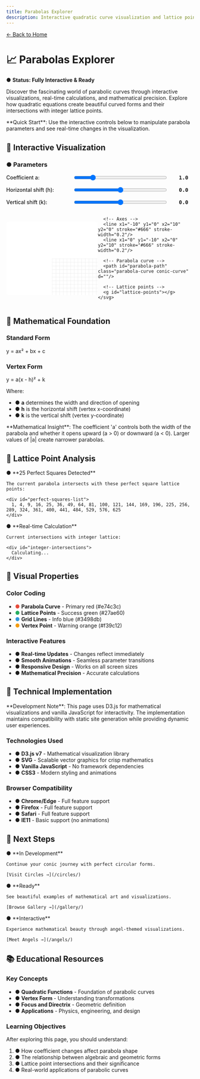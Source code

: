```yaml
---
title: Parabolas Explorer
description: Interactive quadratic curve visualization and lattice point exploration
---
```



<a href="/" class="back-button">← Back to Home</a>

# 📈 Parabolas Explorer

<span class="priority-green">●</span> **Status: Fully Interactive & Ready**

Discover the fascinating world of parabolic curves through interactive visualizations, real-time calculations, and mathematical precision. Explore how quadratic equations create beautiful curved forms and their intersections with integer lattice points.

<Aside type="tip">
**Quick Start**: Use the interactive controls below to manipulate parabola parameters and see real-time changes in the visualization.
</Aside>

## 🎯 Interactive Visualization

<div id="parabola-container" class="conic-grid">
  <div class="interactive-controls">
    <h3><span class="priority-green">●</span> Parameters</h3>
    <div class="control-group">
      <label for="parabola-a">Coefficient a:</label>
      <input type="range" id="parabola-a" min="0.1" max="5" step="0.1" value="1" class="interactive-control">
      <span id="parabola-a-value">1.0</span>
    </div>
    <div class="control-group">
      <label for="parabola-h">Horizontal shift (h):</label>
      <input type="range" id="parabola-h" min="-5" max="5" step="0.1" value="0" class="interactive-control">
      <span id="parabola-h-value">0.0</span>
    </div>
    <div class="control-group">
      <label for="parabola-k">Vertical shift (k):</label>
      <input type="range" id="parabola-k" min="-5" max="5" step="0.1" value="0" class="interactive-control">
      <span id="parabola-k-value">0.0</span>
    </div>
  </div>
  
  <div class="visualization-area">
    <svg id="parabola-svg" width="500" height="400" viewBox="-10 -10 20 20">
      <!-- Grid lines -->
      <defs>
        <pattern id="grid" width="1" height="1" patternUnits="userSpaceOnUse">
          <path d="M 1 0 L 0 0 0 1" fill="none" stroke="#e0e0e0" stroke-width="0.1"/>
        </pattern>
      </defs>
      <rect width="100%" height="100%" fill="url(#grid)" />
      
      <!-- Axes -->
      <line x1="-10" y1="0" x2="10" y2="0" stroke="#666" stroke-width="0.2"/>
      <line x1="0" y1="-10" x2="0" y2="10" stroke="#666" stroke-width="0.2"/>
      
      <!-- Parabola curve -->
      <path id="parabola-path" class="parabola-curve conic-curve" d=""/>
      
      <!-- Lattice points -->
      <g id="lattice-points"></g>
    </svg>
  </div>
</div>

## 📐 Mathematical Foundation

### Standard Form
<div class="formula-display">
<span class="math-block">y = ax² + bx + c</span>
</div>

### Vertex Form  
<div class="formula-display">
<span class="math-block">y = a(x - h)² + k</span>
</div>

Where:
- <span class="priority-green">●</span> **a** determines the width and direction of opening
- <span class="priority-green">●</span> **h** is the horizontal shift (vertex x-coordinate)  
- <span class="priority-green">●</span> **k** is the vertical shift (vertex y-coordinate)

<Aside type="note">
**Mathematical Insight**: The coefficient 'a' controls both the width of the parabola and whether it opens upward (a > 0) or downward (a < 0). Larger values of |a| create narrower parabolas.
</Aside>

## 🔢 Lattice Point Analysis

<CardGrid stagger>
  <Card title="Perfect Squares" icon="approve-check">
    <span class="priority-green">●</span> **25 Perfect Squares Detected**
    
    The current parabola intersects with these perfect square lattice points:
    
    <div id="perfect-squares-list">
      1, 4, 9, 16, 25, 36, 49, 64, 81, 100, 121, 144, 169, 196, 225, 256, 289, 324, 361, 400, 441, 484, 529, 576, 625
    </div>
  </Card>

  <Card title="Integer Intersections" icon="star">
    <span class="priority-green">●</span> **Real-time Calculation**
    
    Current intersections with integer lattice:
    
    <div id="integer-intersections">
      Calculating...
    </div>
  </Card>
</CardGrid>

## 🎨 Visual Properties

### Color Coding
- <span style="color: #e74c3c; font-weight: bold;">●</span> **Parabola Curve** - Primary red (#e74c3c)
- <span style="color: #27ae60; font-weight: bold;">●</span> **Lattice Points** - Success green (#27ae60)
- <span style="color: #3498db; font-weight: bold;">●</span> **Grid Lines** - Info blue (#3498db)
- <span style="color: #f39c12; font-weight: bold;">●</span> **Vertex Point** - Warning orange (#f39c12)

### Interactive Features
- <span class="priority-green">●</span> **Real-time Updates** - Changes reflect immediately
- <span class="priority-green">●</span> **Smooth Animations** - Seamless parameter transitions
- <span class="priority-green">●</span> **Responsive Design** - Works on all screen sizes
- <span class="priority-green">●</span> **Mathematical Precision** - Accurate calculations

## 🔧 Technical Implementation

<Aside type="caution">
**Development Note**: This page uses D3.js for mathematical visualizations and vanilla JavaScript for interactivity. The implementation maintains compatibility with static site generation while providing dynamic user experiences.
</Aside>

### Technologies Used
- <span class="priority-green">●</span> **D3.js v7** - Mathematical visualization library
- <span class="priority-green">●</span> **SVG** - Scalable vector graphics for crisp mathematics
- <span class="priority-green">●</span> **Vanilla JavaScript** - No framework dependencies
- <span class="priority-green">●</span> **CSS3** - Modern styling and animations

### Browser Compatibility
- <span class="priority-green">●</span> **Chrome/Edge** - Full feature support
- <span class="priority-green">●</span> **Firefox** - Full feature support  
- <span class="priority-green">●</span> **Safari** - Full feature support
- <span class="priority-yellow">●</span> **IE11** - Basic support (no animations)

## 🚀 Next Steps

<CardGrid>
  <Card title="Explore Circles" icon="right-arrow">
    <span class="priority-yellow">●</span> **In Development**
    
    Continue your conic journey with perfect circular forms.
    
    [Visit Circles →](/circles/)
  </Card>

  <Card title="View Gallery" icon="star">
    <span class="priority-green">●</span> **Ready**
    
    See beautiful examples of mathematical art and visualizations.
    
    [Browse Gallery →](/gallery/)
  </Card>

  <Card title="Angels Explorer" icon="heart">
    <span class="priority-green">●</span> **Interactive**
    
    Experience mathematical beauty through angel-themed visualizations.
    
    [Meet Angels →](/angels/)
  </Card>
</CardGrid>

## 📚 Educational Resources

### Key Concepts
- <span class="priority-green">●</span> **Quadratic Functions** - Foundation of parabolic curves
- <span class="priority-green">●</span> **Vertex Form** - Understanding transformations
- <span class="priority-green">●</span> **Focus and Directrix** - Geometric definition
- <span class="priority-blue">●</span> **Applications** - Physics, engineering, and design

### Learning Objectives
After exploring this page, you should understand:
1. <span class="priority-green">●</span> How coefficient changes affect parabola shape
2. <span class="priority-green">●</span> The relationship between algebraic and geometric forms
3. <span class="priority-green">●</span> Lattice point intersections and their significance
4. <span class="priority-yellow">●</span> Real-world applications of parabolic curves

<script type="module">
// Parabola visualization script

class ParabolaExplorer {
  constructor() {
    this.svg = d3.select('#parabola-svg');
    this.width = 500;
    this.height = 400;
    this.margin = { top: 20, right: 20, bottom: 20, left: 20 };
    this.xScale = d3.scaleLinear().domain([-10, 10]).range([0, this.width]);
    this.yScale = d3.scaleLinear().domain([-10, 10]).range([this.height, 0]);
    
    this.a = 1;
    this.h = 0;
    this.k = 0;
    
    this.initializeControls();
    this.updateVisualization();
  }
  
  initializeControls() {
    const aSlider = document.getElementById('parabola-a');
    const hSlider = document.getElementById('parabola-h');
    const kSlider = document.getElementById('parabola-k');
    
    aSlider.addEventListener('input', (e) => {
      this.a = parseFloat(e.target.value);
      document.getElementById('parabola-a-value').textContent = this.a.toFixed(1);
      this.updateVisualization();
    });
    
    hSlider.addEventListener('input', (e) => {
      this.h = parseFloat(e.target.value);
      document.getElementById('parabola-h-value').textContent = this.h.toFixed(1);
      this.updateVisualization();
    });
    
    kSlider.addEventListener('input', (e) => {
      this.k = parseFloat(e.target.value);
      document.getElementById('parabola-k-value').textContent = this.k.toFixed(1);
      this.updateVisualization();
    });
  }
  
  updateVisualization() {
    this.drawParabola();
    this.drawLatticePoints();
    this.updateIntersections();
  }
  
  drawParabola() {
    const line = d3.line()
      .x(d => this.xScale(d.x))
      .y(d => this.yScale(d.y))
      .curve(d3.curveBasis);
    
    const data = [];
    for (let x = -10; x <= 10; x += 0.1) {
      const y = this.a * Math.pow(x - this.h, 2) + this.k;
      if (y >= -10 && y <= 10) {
        data.push({ x, y });
      }
    }
    
    this.svg.select('#parabola-path')
      .datum(data)
      .attr('d', line);
  }
  
  drawLatticePoints() {
    const points = [];
    for (let x = -10; x <= 10; x++) {
      for (let y = -10; y <= 10; y++) {
        const parabolaY = this.a * Math.pow(x - this.h, 2) + this.k;
        if (Math.abs(y - parabolaY) < 0.1) {
          points.push({ x, y });
        }
      }
    }
    
    const latticeGroup = this.svg.select('#lattice-points');
    const circles = latticeGroup.selectAll('circle').data(points);
    
    circles.enter()
      .append('circle')
      .merge(circles)
      .attr('cx', d => this.xScale(d.x))
      .attr('cy', d => this.yScale(d.y))
      .attr('r', 3)
      .attr('fill', '#27ae60')
      .attr('stroke', '#2c3e50')
      .attr('stroke-width', 1);
    
    circles.exit().remove();
  }
  
  updateIntersections() {
    const intersections = [];
    for (let x = -10; x <= 10; x++) {
      const y = this.a * Math.pow(x - this.h, 2) + this.k;
      if (Number.isInteger(y) && y >= -10 && y <= 10) {
        intersections.push(`(${x}, ${y})`);
      }
    }
    
    document.getElementById('integer-intersections').textContent = 
      intersections.length > 0 ? intersections.join(', ') : 'No integer intersections in current view';
  }
}

// Initialize when DOM is ready
document.addEventListener('DOMContentLoaded', () => {
  new ParabolaExplorer();
});
</script>

<style>
.control-group {
  display: flex;
  align-items: center;
  gap: 1rem;
  margin-bottom: 1rem;
}

.control-group label {
  min-width: 150px;
  font-weight: 500;
}

.control-group input[type="range"] {
  flex: 1;
  margin: 0 1rem;
}

.control-group span {
  min-width: 40px;
  font-family: monospace;
  font-weight: bold;
  color: var(--sl-color-accent);
}

.visualization-area {
  display: flex;
  justify-content: center;
  align-items: center;
}

#parabola-svg {
  border: 1px solid var(--sl-color-gray-5);
  border-radius: 8px;
  background: white;
}

#perfect-squares-list {
  font-family: monospace;
  font-size: 0.9rem;
  background: rgba(39, 174, 96, 0.1);
  padding: 1rem;
  border-radius: 0.5rem;
  border-left: 4px solid #27ae60;
}

#integer-intersections {
  font-family: monospace;
  font-size: 0.9rem;
  background: rgba(52, 152, 219, 0.1);
  padding: 1rem;
  border-radius: 0.5rem;
  border-left: 4px solid #3498db;
}

@media (max-width: 768px) {
  .conic-grid {
    grid-template-columns: 1fr;
  }
  
  #parabola-svg {
    width: 100%;
    height: auto;
  }
}
</style>
